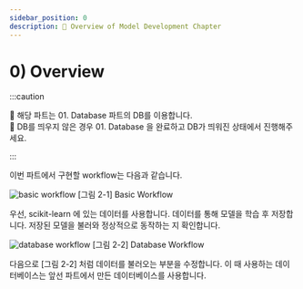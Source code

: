 ```yaml
---
sidebar_position: 0
description: 📌 Overview of Model Development Chapter
---
```


# 0) Overview


:::caution

📌  해당 파트는 <Highlight color="#6A77D7">01. Database</Highlight> 파트의 DB를 이용합니다.  
📌  DB를 띄우지 않은 경우 <Highlight color="#6A77D7">01. Database</Highlight> 을 완료하고 DB가 띄워진 상태에서 진행해주세요.

:::

이번 파트에서 구현할 workflow는 다음과 같습니다.

<div style={{textAlign: 'center'}}>

![basic workflow](./img/model-development-1.png)
[그림 2-1] Basic Workflow
</div>

우선, scikit-learn 에 있는 데이터를 사용합니다. 데이터를 통해 모델을 학습 후 저장합니다. 저장된 모델을 불러와 정상적으로 동작하는 지 확인합니다.

<div style={{textAlign: 'center'}}>

![database workflow](./img/model-development-2.png)
[그림 2-2] Database Workflow
</div>

다음으로 [그림 2-2] 처럼 데이터를 불러오는 부분을 수정합니다. 이 때 사용하는 데이터베이스는 앞선 파트에서 만든 데이터베이스를 사용합니다.
